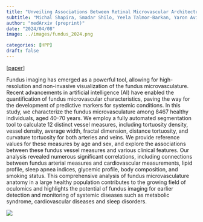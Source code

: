 ```yaml
---
title: "Unveiling Associations Between Retinal Microvascular Architecture and Phenotypes Across Thousands of Healthy Subjects"
subtitle: "Michal Shapira, Smadar Shilo, Yeela Talmor-Barkan, Yaron Aviv, Yotam Reisner, Anastasia Godneva, Adina Weinberger, Alon Skaat, Anat Loewenstein, Eran Segal,  Hagai Rossman"
author: "medArxiv (preprint)"
date: "2024/04/08"
image: ../images/fundus_2024.png

categories: [HPP]
draft: false
---
```


[[paper](https://www.medrxiv.org/content/10.1101/2024.04.05.24305164v1)]

Fundus imaging has emerged as a powerful tool, allowing for high-resolution and non-invasive visualization of the fundus microvasculature. Recent advancements in artificial intelligence (AI) have enabled the quantification of fundus microvascular characteristics, paving the way for the development of predictive markers for systemic conditions. In this study, we characterize the fundus microvasculature among 8467 healthy individuals, aged 40-70 years. We employ a fully automated segmentation tool to calculate 12 distinct vessel measures, including tortuosity density, vessel density, average width, fractal dimension, distance tortuosity, and curvature tortuosity for both arteries and veins. We provide reference values for these measures by age and sex, and explore the associations between these fundus vessel measures and various clinical features. Our analysis revealed numerous significant correlations, including connections between fundus arterial measures and cardiovascular measurements, lipid profile, sleep apnea indices, glycemic profile, body composition, and smoking status. This comprehensive analysis of fundus microvasculature anatomy in a large healthy population contributes to the growing field of oculomics and highlights the potential of fundus imaging for earlier detection and monitoring of systemic diseases such as metabolic syndrome, cardiovascular diseases and sleep disorders. 

![](../images/fundus_2024.png)